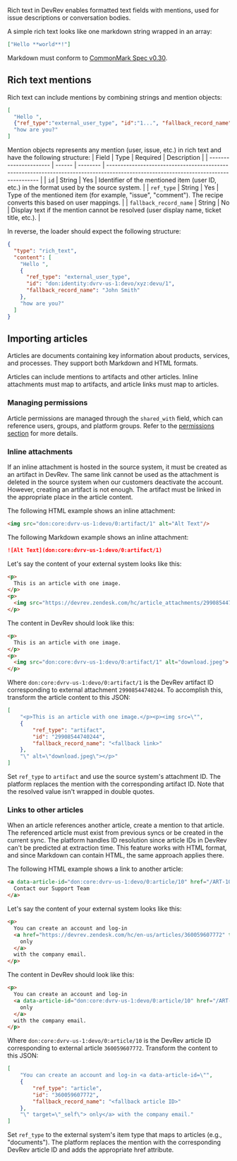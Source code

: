 Rich text in DevRev enables formatted text fields with mentions, used for issue descriptions or conversation bodies.

A simple rich text looks like one markdown string wrapped in an array: 
```json
["Hello **world**!"]
```

Markdown must conform to [CommonMark Spec v0.30](https://spec.commonmark.org/0.30).

## Rich text mentions

Rich text can include mentions by combining strings and mention objects:  
```json
[
  "Hello ", 
  {"ref_type":"external_user_type", "id":"1...", "fallback_record_name": "John Doe"}, 
  "how are you?"
]
```


Mention objects represents any mention (user, issue, etc.) in rich text and have the following structure:
| Field                  | Type   | Required | Description                                                                                                                          |
| ---------------------- | ------ | -------- | ------------------------------------------------------------------------------------------------------------------------------------ |
| `id`                   | String | Yes      | Identifier of the mentioned item (user ID, etc.) in the format used by the source system.                                            |
| `ref_type`             | String | Yes      | Type of the mentioned item (for example, "issue", "comment"). The recipe converts this based on user mappings.                             |
| `fallback_record_name` | String | No       | Display text if the mention cannot be resolved (user display name, ticket title, etc.).                                              |

In reverse, the loader should expect the following structure:
```json
{
  "type": "rich_text",
  "content": [
    "Hello ",
    {
      "ref_type": "external_user_type",
      "id": "don:identity:dvrv-us-1:devo/xyz:devu/1",
      "fallback_record_name": "John Smith"
    },
    "how are you?"
  ]
}
```

## Importing articles

Articles are documents containing key information about products, services, and processes.
They support both Markdown and HTML formats.

Articles can include mentions to artifacts and other articles. Inline attachments must map to artifacts,
and article links must map to articles.

### Managing permissions

Article permissions are managed through the `shared_with` field, which can reference users, groups, and platform groups. Refer to the [permissions section](permissions.mdx) for more details.

### Inline attachments
If an inline attachment is hosted in the source system, it must be created as an artifact in DevRev. 
The same link cannot be used as the attachment is deleted in the source system when our customers deactivate the account.
However, creating an artifact is not enough. The artifact must be linked in the appropriate place in the article content. 

The following HTML example shows an inline attachment:
```html
<img src="don:core:dvrv-us-1:devo/0:artifact/1" alt="Alt Text"/>
```

The following Markdown example shows an inline attachment:
```markdown
![Alt Text](don:core:dvrv-us-1:devo/0:artifact/1)
```

Let's say the content of your external system looks like this:
```html
<p>
  This is an article with one image.  
</p>
<p>
  <img src="https://devrev.zendesk.com/hc/article_attachments/29908544740244" alt="download.jpeg">
</p>
```

The content in DevRev should look like this:
```html
<p>
  This is an article with one image.
</p>
<p>
  <img src="don:core:dvrv-us-1:devo/0:artifact/1" alt="download.jpeg">
</p>
```

Where `don:core:dvrv-us-1:devo/0:artifact/1` is the DevRev artifact ID corresponding to external attachment `29908544740244`.
To accomplish this, transform the article content to this JSON:
```json
[ 
    "<p>This is an article with one image.</p><p><img src=\"",
    {
        "ref_type": "artifact",
        "id": "29908544740244",
        "fallback_record_name": "<fallback link>"
    },
    "\" alt=\"download.jpeg\"></p>" 
]
```

Set `ref_type` to `artifact` and use the source system's attachment ID. 
The platform replaces the mention with the corresponding artifact ID.
Note that the resolved value isn't wrapped in double quotes.

### Links to other articles
When an article references another article, create a mention to that article.
The referenced article must exist from previous syncs or be created in the current sync.
The platform handles ID resolution since article IDs in DevRev can't be predicted at extraction time.
This feature works with HTML format, and since Markdown can contain HTML, the same approach applies there.

The following HTML example shows a link to another article:
```html
<a data-article-id="don:core:dvrv-us-1:devo/0:article/10" href="/ART-10" target="_self">
  Contact our Support Team
</a>
```

Let's say the content of your external system looks like this:
```html
<p>
  You can create an account and log-in
  <a href="https://devrev.zendesk.com/hc/en-us/articles/360059607772" target="_self">
    only
  </a>
  with the company email.
</p>
```

The content in DevRev should look like this:
```html
<p>
  You can create an account and log-in
  <a data-article-id="don:core:dvrv-us-1:devo/0:article/10" href="/ART-10" target="_self">
    only
  </a>
  with the company email.
</p>
```

Where `don:core:dvrv-us-1:devo/0:article/10` is the DevRev article ID corresponding to external article `360059607772`.
Transform the content to this JSON:
```json
[
    "You can create an account and log-in <a data-article-id=\"",
    {
        "ref_type": "article",
        "id": "360059607772",
        "fallback_record_name": "<fallback article ID>"
    },
    "\" target=\"_self\"> only</a> with the company email."
]
```

Set `ref_type` to the external system's item type that maps to articles (e.g., "documents").
The platform replaces the mention with the corresponding DevRev article ID and adds the appropriate href attribute.
